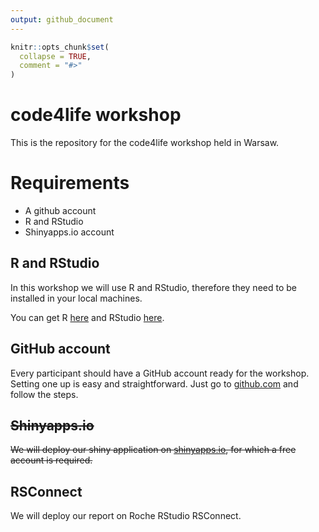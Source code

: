 ```yaml
---
output: github_document
---
```


<!-- README.md is generated from README.Rmd. Please edit that file -->

```r
knitr::opts_chunk$set(
  collapse = TRUE,
  comment = "#>"
)
```
# code4life workshop

This is the repository for the code4life workshop held in Warsaw. 

# Requirements

- A github account
- R and RStudio
- Shinyapps.io account

## R and RStudio 

In this workshop we will use R and RStudio, therefore they need to be installed in your local machines. 

You can get R [here](https://cran.r-project.org/) and RStudio [here](https://www.rstudio.com/products/rstudio/download/#download). 

## GitHub account

Every participant should have a GitHub account ready for the workshop. Setting one up is easy and straightforward. Just go to [github.com](github.com) and follow the steps. 

## ~~Shinyapps.io~~

~~We will deploy our shiny application on [shinyapps.io](shinyapps.io), for which a free account is required.~~

## RSConnect

We will deploy our report on Roche RStudio RSConnect. 
